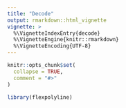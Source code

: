 ```yaml
---
title: "Decode"
output: rmarkdown::html_vignette
vignette: >
  %\VignetteIndexEntry{decode}
  %\VignetteEngine{knitr::rmarkdown}
  %\VignetteEncoding{UTF-8}
---
```


```r
knitr::opts_chunk$set(
  collapse = TRUE,
  comment = "#>"
)
```

```r
library(flexpolyline)
```
